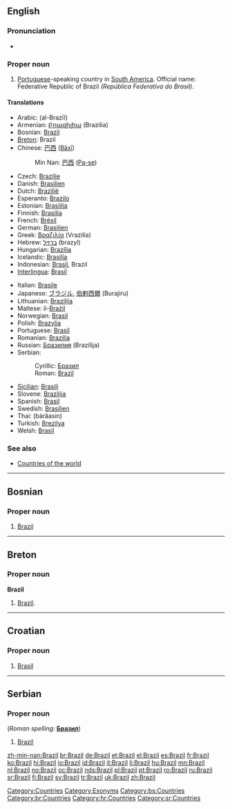 ==English==
{{wikipedia}}

===Pronunciation===
* {{IPA|[brəˈzɪl]}}

===Proper noun===
{{en-proper noun}}

# [[Portuguese]]-speaking country in [[South America]]. Official name: Federative Republic of Brazil ''(República Federativa do Brasil)''.

====Translations====
{{trans-top|Portuguese-speaking country in South America}}
* Arabic: {{Arab|[[البرازيل]]}} (al-Brazīl) {{m}}
* Armenian: [[Բրազիլիա]] (Brazilia)
* Bosnian: [[Brazil#Bosnian|Brazil]] {{m}}
* [[Breton]]: Brazil
* Chinese: [[巴西]] ([[Bāxī]])
*: Min Nan: [[巴西]] ([[Pa-se]])
* Czech: [[Brazílie]] {{f}}
* Danish: [[Brasilien]]
* Dutch: [[Brazilië]]
* Esperanto: [[Brazilo]]
* Estonian: [[Brasiilia]]
* Finnish: [[Brasilia]]
* French: [[Brésil]] {{m}}
* German: [[Brasilien]] {{n}}
* Greek: [[Βραζιλία]] (Vrazilía) {{f}}
* Hebrew: [[ברזיל]] (brazyl)
* Hungarian: [[Brazília]]
* Icelandic: [[Brasilía]] {{f}}
* Indonesian: [[Brasil]], Brazil
* [[Interlingua]]: [[Brasil]]
{{trans-mid}}
* Italian: [[Brasile]] {{m}}
* Japanese: [[ブラジル]], [[伯剌西爾]] (Burajiru)
* Lithuanian: [[Brazilija]]  {{f}}
* Maltese: il-[[Brażil]]
* Norwegian: [[Brasil]]
* Polish: [[Brazylia]] {{f}}
* Portuguese: [[Brasil]] {{m}}
* Romanian: [[Brazilia]] {{f}}
* Russian: [[Бразилия]] (Brazílija) {{f}}
* Serbian:
*: Cyrillic: [[Бразил]] {{m}}
*: Roman: [[Brazil#Serbian|Brazil]] {{m}}
* [[Sicilian]]: [[Brasili]] {{m}}
* Slovene: [[Brazilija]] {{f}}
* Spanish: [[Brasil]] {{m}}
* Swedish: [[Brasilien]]
* Thai: {{Thai|[[บราซิล]]}} (bàrăasin)
* Turkish: [[Brezilya]]
* Welsh: [[Brasil]]
{{trans-bottom}}

===See also===
* [[Appendix:Countries of the world|Countries of the world]]

[[Category:Countries]]
[[Category:Exonyms]]

----

==Bosnian==

===Proper noun===
{{infl|bs|proper noun|g=m}}

# [[#English|Brazil]]

[[Category:bs:Countries]]

----

==Breton==

===Proper noun===
'''Brazil'''

# [[#English|Brazil]].

[[Category:br:Countries]]

----

==Croatian==

===Proper noun===
{{infl|hr|proper noun|g=m}}

# [[Brasil]]

[[Category:hr:Countries]]

----

==Serbian==

===Proper noun===
{{infl|sr|proper noun|g=m}} (''Roman spelling:'' '''[[Бразил#Serbian|Бразил]]''')

# [[#English|Brazil]]

[[Category:sr:Countries]]

[[zh-min-nan:Brazil]]
[[br:Brazil]]
[[de:Brazil]]
[[et:Brazil]]
[[el:Brazil]]
[[es:Brazil]]
[[fr:Brazil]]
[[ko:Brazil]]
[[hi:Brazil]]
[[io:Brazil]]
[[id:Brazil]]
[[it:Brazil]]
[[li:Brazil]]
[[hu:Brazil]]
[[mn:Brazil]]
[[nl:Brazil]]
[[no:Brazil]]
[[oc:Brazil]]
[[nds:Brazil]]
[[pl:Brazil]]
[[pt:Brazil]]
[[ro:Brazil]]
[[ru:Brazil]]
[[sr:Brazil]]
[[fi:Brazil]]
[[sv:Brazil]]
[[tr:Brazil]]
[[uk:Brazil]]
[[zh:Brazil]]